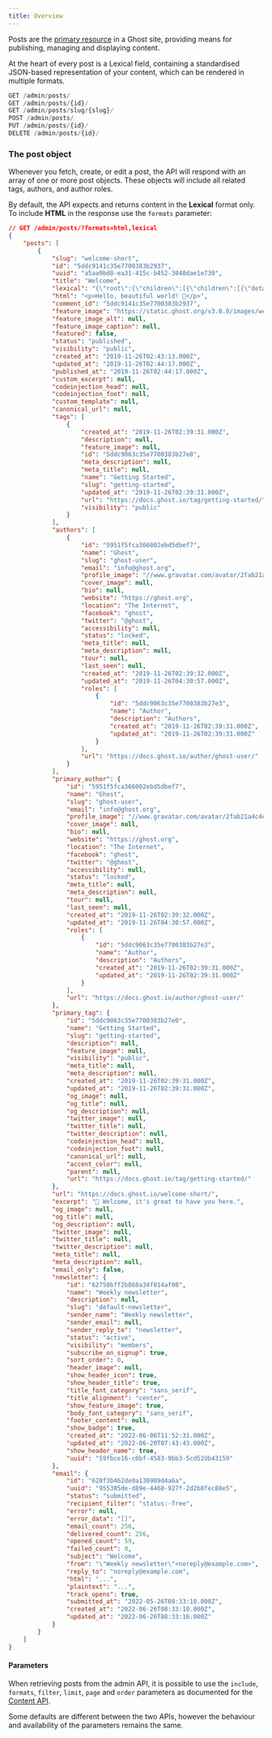 ```yaml
---
title: Overview
---
```


Posts are the [primary resource](/docs/publishing/) in a Ghost site, providing means for publishing, managing and displaying content.

At the heart of every post is a Lexical field, containing a standardised JSON-based representation of your content, which can be rendered in multiple formats.

```js
GET /admin/posts/
GET /admin/posts/{id}/
GET /admin/posts/slug/{slug}/
POST /admin/posts/
PUT /admin/posts/{id}/
DELETE /admin/posts/{id}/
```

### The post object

Whenever you fetch, create, or edit a post, the API will respond with an array of one or more post objects. These objects will include all related tags, authors, and author roles.

By default, the API expects and returns content in the **Lexical** format only. To include **HTML** in the response use the `formats` parameter:

```json
// GET /admin/posts/?formats=html,lexical
{
    "posts": [
        {
            "slug": "welcome-short",
            "id": "5ddc9141c35e7700383b2937",
            "uuid": "a5aa9bd8-ea31-415c-b452-3040dae1e730",
            "title": "Welcome",
            "lexical": "{\"root\":{\"children\":[{\"children\":[{\"detail\":0,\"format\":0,\"mode\":\"normal\",\"style\":\"\",\"text\":\"Hello, beautiful world! 👋\",\"type\":\"extended-text\",\"version\":1}],\"direction\":\"ltr\",\"format\":\"\",\"indent\":0,\"type\":\"paragraph\",\"version\":1}],\"direction\":\"ltr\",\"format\":\"\",\"indent\":0,\"type\":\"root\",\"version\":1}}",
            "html": "<p>Hello, beautiful world! 👋</p>",
            "comment_id": "5ddc9141c35e7700383b2937",
            "feature_image": "https://static.ghost.org/v3.0.0/images/welcome-to-ghost.png",
            "feature_image_alt": null,
            "feature_image_caption": null,
            "featured": false,
            "status": "published",
            "visibility": "public",
            "created_at": "2019-11-26T02:43:13.000Z",
            "updated_at": "2019-11-26T02:44:17.000Z",
            "published_at": "2019-11-26T02:44:17.000Z",
            "custom_excerpt": null,
            "codeinjection_head": null,
            "codeinjection_foot": null,
            "custom_template": null,
            "canonical_url": null,
            "tags": [
                {
                    "created_at": "2019-11-26T02:39:31.000Z",
                    "description": null,
                    "feature_image": null,
                    "id": "5ddc9063c35e7700383b27e0",
                    "meta_description": null,
                    "meta_title": null,
                    "name": "Getting Started",
                    "slug": "getting-started",
                    "updated_at": "2019-11-26T02:39:31.000Z",
                    "url": "https://docs.ghost.io/tag/getting-started/",
                    "visibility": "public"
                }
            ],
            "authors": [
                {
                    "id": "5951f5fca366002ebd5dbef7",
                    "name": "Ghost",
                    "slug": "ghost-user",
                    "email": "info@ghost.org",
                    "profile_image": "//www.gravatar.com/avatar/2fab21a4c4ed88e76add10650c73bae1?s=250&d=mm&r=x",
                    "cover_image": null,
                    "bio": null,
                    "website": "https://ghost.org",
                    "location": "The Internet",
                    "facebook": "ghost",
                    "twitter": "@ghost",
                    "accessibility": null,
                    "status": "locked",
                    "meta_title": null,
                    "meta_description": null,
                    "tour": null,
                    "last_seen": null,
                    "created_at": "2019-11-26T02:39:32.000Z",
                    "updated_at": "2019-11-26T04:30:57.000Z",
                    "roles": [
                        {
                            "id": "5ddc9063c35e7700383b27e3",
                            "name": "Author",
                            "description": "Authors",
                            "created_at": "2019-11-26T02:39:31.000Z",
                            "updated_at": "2019-11-26T02:39:31.000Z"
                        }
                    ],
                    "url": "https://docs.ghost.io/author/ghost-user/"
                }
            ],
            "primary_author": {
                "id": "5951f5fca366002ebd5dbef7",
                "name": "Ghost",
                "slug": "ghost-user",
                "email": "info@ghost.org",
                "profile_image": "//www.gravatar.com/avatar/2fab21a4c4ed88e76add10650c73bae1?s=250&d=mm&r=x",
                "cover_image": null,
                "bio": null,
                "website": "https://ghost.org",
                "location": "The Internet",
                "facebook": "ghost",
                "twitter": "@ghost",
                "accessibility": null,
                "status": "locked",
                "meta_title": null,
                "meta_description": null,
                "tour": null,
                "last_seen": null,
                "created_at": "2019-11-26T02:39:32.000Z",
                "updated_at": "2019-11-26T04:30:57.000Z",
                "roles": [
                    {
                        "id": "5ddc9063c35e7700383b27e3",
                        "name": "Author",
                        "description": "Authors",
                        "created_at": "2019-11-26T02:39:31.000Z",
                        "updated_at": "2019-11-26T02:39:31.000Z"
                    }
                ],
                "url": "https://docs.ghost.io/author/ghost-user/"
            },
            "primary_tag": {
                "id": "5ddc9063c35e7700383b27e0",
                "name": "Getting Started",
                "slug": "getting-started",
                "description": null,
                "feature_image": null,
                "visibility": "public",
                "meta_title": null,
                "meta_description": null,
                "created_at": "2019-11-26T02:39:31.000Z",
                "updated_at": "2019-11-26T02:39:31.000Z",
                "og_image": null,
                "og_title": null,
                "og_description": null,
                "twitter_image": null,
                "twitter_title": null,
                "twitter_description": null,
                "codeinjection_head": null,
                "codeinjection_foot": null,
                "canonical_url": null,
                "accent_color": null,
                "parent": null,
                "url": "https://docs.ghost.io/tag/getting-started/"
            },
            "url": "https://docs.ghost.io/welcome-short/",
            "excerpt": "👋 Welcome, it's great to have you here.",
            "og_image": null,
            "og_title": null,
            "og_description": null,
            "twitter_image": null,
            "twitter_title": null,
            "twitter_description": null,
            "meta_title": null,
            "meta_description": null,
            "email_only": false,
            "newsletter": {
                "id": "62750bff2b868a34f814af08",
                "name": "Weekly newsletter",
                "description": null,
                "slug": "default-newsletter",
                "sender_name": "Weekly newsletter",
                "sender_email": null,
                "sender_reply_to": "newsletter",
                "status": "active",
                "visibility": "members",
                "subscribe_on_signup": true,
                "sort_order": 0,
                "header_image": null,
                "show_header_icon": true,
                "show_header_title": true,
                "title_font_category": "sans_serif",
                "title_alignment": "center",
                "show_feature_image": true,
                "body_font_category": "sans_serif",
                "footer_content": null,
                "show_badge": true,
                "created_at": "2022-06-06T11:52:31.000Z",
                "updated_at": "2022-06-20T07:43:43.000Z",
                "show_header_name": true,
                "uuid": "59fbce16-c0bf-4583-9bb3-5cd52db43159"
            },
            "email": {
                "id": "628f3b462de0a130909d4a6a",
                "uuid": "955305de-d89e-4468-927f-2d2b8fec88e5",
                "status": "submitted",
                "recipient_filter": "status:-free",
                "error": null,
                "error_data": "[]",
                "email_count": 256,
                "delivered_count": 256,
                "opened_count": 59,
                "failed_count": 0,
                "subject": "Welcome",
                "from": "\"Weekly newsletter\"<noreply@example.com>",
                "reply_to": "noreply@example.com",
                "html": "...",
                "plaintext": "...",
                "track_opens": true,
                "submitted_at": "2022-05-26T08:33:10.000Z",
                "created_at": "2022-06-26T08:33:10.000Z",
                "updated_at": "2022-06-26T08:33:16.000Z"
            }
        }
    ]
}
```

#### Parameters

When retrieving posts from the admin API, it is possible to use the `include`, `formats`, `filter`, `limit`, `page` and `order` parameters as documented for the [Content API](/docs/content-api/#parameters).

Some defaults are different between the two APIs, however the behaviour and availability of the parameters remains the same.
